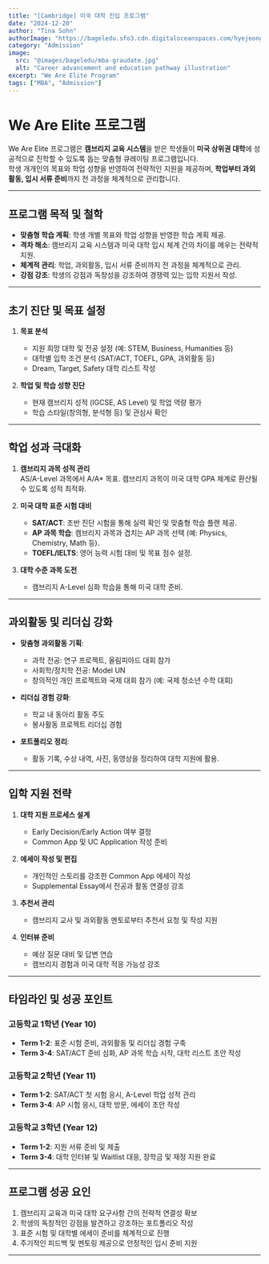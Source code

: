 ```yaml
---
title: "[Cambridge] 미국 대학 진입 프로그램"
date: "2024-12-20"
author: "Tina Sohn"
authorImage: "https://bageledu.sfo3.cdn.digitaloceanspaces.com/hyejeong.jpg"
category: "Admission"
image:
  src: "@images/bageledu/mba-graudate.jpg"
  alt: "Career advancement and education pathway illustration"
excerpt: "We Are Elite Program"
tags: ["MBA", "Admission"]
---
```


# We Are Elite 프로그램

We Are Elite 프로그램은 **캠브리지 교육 시스템**을 받은 학생들이 **미국 상위권 대학**에 성공적으로 진학할 수 있도록 돕는 맞춤형 큐레이팅 프로그램입니다.  
학생 개개인의 목표와 학업 성향을 반영하여 전략적인 지원을 제공하며, **학업부터 과외활동, 입시 서류 준비**까지 전 과정을 체계적으로 관리합니다.

---

## 프로그램 목적 및 철학

- **맞춤형 학습 계획**: 학생 개별 목표와 학업 성향을 반영한 학습 계획 제공.
- **격차 해소**: 캠브리지 교육 시스템과 미국 대학 입시 체계 간의 차이를 메우는 전략적 지원.
- **체계적 관리**: 학업, 과외활동, 입시 서류 준비까지 전 과정을 체계적으로 관리.
- **강점 강조**: 학생의 강점과 독창성을 강조하여 경쟁력 있는 입학 지원서 작성.

---

## 초기 진단 및 목표 설정

1. **목표 분석**
   - 지원 희망 대학 및 전공 설정 (예: STEM, Business, Humanities 등)
   - 대학별 입학 조건 분석 (SAT/ACT, TOEFL, GPA, 과외활동 등)
   - Dream, Target, Safety 대학 리스트 작성

2. **학업 및 학습 성향 진단**
   - 현재 캠브리지 성적 (IGCSE, AS Level) 및 학업 역량 평가
   - 학습 스타일(창의형, 분석형 등) 및 관심사 확인

---

## 학업 성과 극대화

1. **캠브리지 과목 성적 관리**  
   AS/A-Level 과목에서 A/A* 목표. 캠브리지 과목이 미국 대학 GPA 체계로 환산될 수 있도록 성적 최적화.

2. **미국 대학 표준 시험 대비**
   - **SAT/ACT**: 초반 진단 시험을 통해 실력 확인 및 맞춤형 학습 플랜 제공.
   - **AP 과목 학습**: 캠브리지 과목과 겹치는 AP 과목 선택 (예: Physics, Chemistry, Math 등).
   - **TOEFL/IELTS**: 영어 능력 시험 대비 및 목표 점수 설정.

3. **대학 수준 과목 도전**
   - 캠브리지 A-Level 심화 학습을 통해 미국 대학 준비.

---

## 과외활동 및 리더십 강화

- **맞춤형 과외활동 기획**:  
  - 과학 전공: 연구 프로젝트, 올림피아드 대회 참가  
  - 사회학/정치학 전공: Model UN  
  - 창의적인 개인 프로젝트와 국제 대회 참가 (예: 국제 청소년 수학 대회)

- **리더십 경험 강화**:  
  - 학교 내 동아리 활동 주도  
  - 봉사활동 프로젝트 리더십 경험

- **포트폴리오 정리**:  
  - 활동 기록, 수상 내역, 사진, 동영상을 정리하여 대학 지원에 활용.

---

## 입학 지원 전략

1. **대학 지원 프로세스 설계**
   - Early Decision/Early Action 여부 결정
   - Common App 및 UC Application 작성 준비

2. **에세이 작성 및 편집**
   - 개인적인 스토리를 강조한 Common App 에세이 작성
   - Supplemental Essay에서 전공과 활동 연결성 강조

3. **추천서 관리**
   - 캠브리지 교사 및 과외활동 멘토로부터 추천서 요청 및 작성 지원

4. **인터뷰 준비**
   - 예상 질문 대비 및 답변 연습
   - 캠브리지 경험과 미국 대학 적응 가능성 강조

---

## 타임라인 및 성공 포인트

### 고등학교 1학년 (Year 10)
- **Term 1-2**: 표준 시험 준비, 과외활동 및 리더십 경험 구축  
- **Term 3-4**: SAT/ACT 준비 심화, AP 과목 학습 시작, 대학 리스트 초안 작성

### 고등학교 2학년 (Year 11)
- **Term 1-2**: SAT/ACT 첫 시험 응시, A-Level 학업 성적 관리  
- **Term 3-4**: AP 시험 응시, 대학 방문, 에세이 초안 작성

### 고등학교 3학년 (Year 12)
- **Term 1-2**: 지원 서류 준비 및 제출  
- **Term 3-4**: 대학 인터뷰 및 Waitlist 대응, 장학금 및 재정 지원 완료

---

## 프로그램 성공 요인

1. 캠브리지 교육과 미국 대학 요구사항 간의 전략적 연결성 확보  
2. 학생의 독창적인 강점을 발견하고 강조하는 포트폴리오 작성  
3. 표준 시험 및 대학별 에세이 준비를 체계적으로 진행  
4. 주기적인 피드백 및 멘토링 제공으로 안정적인 입시 준비 지원  

---